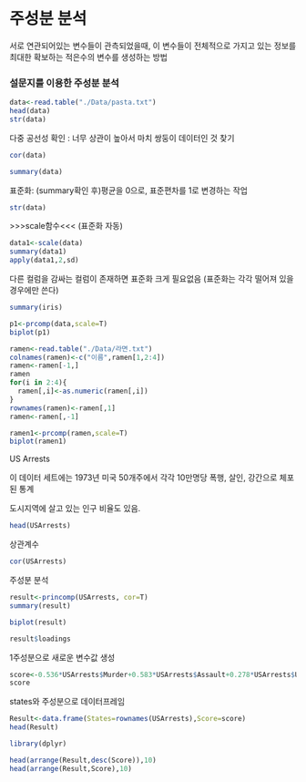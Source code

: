 # 주성분 분석

서로 연관되어있는 변수들이 관측되었을때, 이 변수들이 전체적으로 가지고 있는 정보를 최대한 확보하는 적은수의 변수를 생성하는 방법

### 설문지를 이용한 주성분 분석

```{r}
data<-read.table("./Data/pasta.txt")
head(data)
str(data)
```

다중 공선성 확인 : 너무 상관이 높아서 마치 쌍둥이 데이터인 것 찾기

```{r}
cor(data)
```

```{r}
summary(data)
```

표준화: (summary확인 후)평균을 0으로, 표준편차를 1로 변경하는 작업

```{r}
str(data)
```

\>\>\>scale함수\<\<\< (표준화 자동)

```{r}
data1<-scale(data)
summary(data1)
apply(data1,2,sd)
```

다른 컬럼을 감싸는 컬럼이 존재하면 표준화 크게 필요없음 (표준화는 각각 떨어져 있을 경우에만 쓴다)

```{r}
summary(iris)
```

```{r}
p1<-prcomp(data,scale=T)
biplot(p1)
```

```{r}
ramen<-read.table("./Data/라면.txt")
colnames(ramen)<-c("이름",ramen[1,2:4])
ramen<-ramen[-1,]
ramen
for(i in 2:4){
  ramen[,i]<-as.numeric(ramen[,i])
}
rownames(ramen)<-ramen[,1]
ramen<-ramen[,-1]
```

```{r}
ramen1<-prcomp(ramen,scale=T)
biplot(ramen1)
```

US Arrests

이 데이터 세트에는 1973년 미국 50개주에서 각각 10만명당 폭행, 살인, 강간으로 체포된 통계

도시지역에 살고 있는 인구 비율도 있음.

```{r}
head(USArrests)
```

상관계수

```{r}
cor(USArrests)
```

주성분 분석

```{r}
result<-princomp(USArrests, cor=T)
summary(result)
```

```{r}
biplot(result)
```

```{r}
result$loadings
```

1주성분으로 새로운 변수값 생성

```{r}
score<-0.536*USArrests$Murder+0.583*USArrests$Assault+0.278*USArrests$UrbanPop+0.543*USArrests$Rape
score
```

states와 주성분으로 데이터프레임

```{r}
Result<-data.frame(States=rownames(USArrests),Score=score)
head(Result)
```

```{r}
library(dplyr)
```

```{r}
head(arrange(Result,desc(Score)),10)
head(arrange(Result,Score),10)
```
